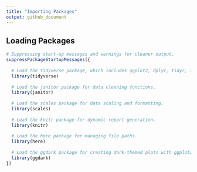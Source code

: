 ```yaml
---
title: "Importing Packages"
output: github_document
---
```


Loading Packages
----------------
```r
# Suppressing start-up messages and warnings for cleaner output.
suppressPackageStartupMessages({
  
  # Load the tidyverse package, which includes ggplot2, dplyr, tidyr, lubridate, stringr, readr.
  library(tidyverse)
  
  # Load the janitor package for data cleaning functions.
  library(janitor)
  
  # Load the scales package for data scaling and formatting.
  library(scales)
  
  # Load the knitr package for dynamic report generation.
  library(knitr)
  
  # Load the here package for managing file paths.
  library(here)
  
  # Load the ggdark package for creating dark-themed plots with ggplot2.
  library(ggdark)
})
```
